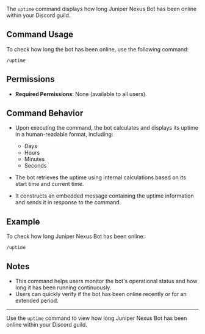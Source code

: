 The `uptime` command displays how long Juniper Nexus Bot has been online within your Discord guild.

## Command Usage

To check how long the bot has been online, use the following command:

```
/uptime
```

## Permissions

- **Required Permissions**: None (available to all users).

## Command Behavior

- Upon executing the command, the bot calculates and displays its uptime in a human-readable format, including:
  - Days
  - Hours
  - Minutes
  - Seconds

- The bot retrieves the uptime using internal calculations based on its start time and current time.
- It constructs an embedded message containing the uptime information and sends it in response to the command.

## Example

To check how long Juniper Nexus Bot has been online:

```
/uptime
```

## Notes

- This command helps users monitor the bot's operational status and how long it has been running continuously.
- Users can quickly verify if the bot has been online recently or for an extended period.

---

Use the `uptime` command to view how long Juniper Nexus Bot has been online within your Discord guild.

